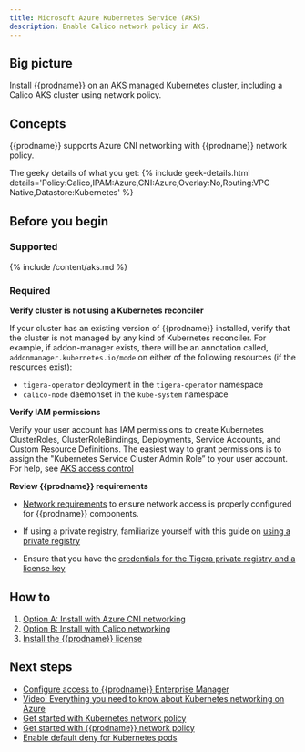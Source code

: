 ```yaml
---
title: Microsoft Azure Kubernetes Service (AKS)
description: Enable Calico network policy in AKS.
---
```


## Big picture

Install {{prodname}} on an AKS managed Kubernetes cluster, including a Calico AKS cluster using network policy.

## Concepts

{{prodname}} supports Azure CNI networking with {{prodname}} network policy. 

The geeky details of what you get:
{% include geek-details.html details='Policy:Calico,IPAM:Azure,CNI:Azure,Overlay:No,Routing:VPC Native,Datastore:Kubernetes' %}

## Before you begin

### Supported
{% include /content/aks.md %}

### Required

**Verify cluster is not using a Kubernetes reconciler**

If your cluster has an existing version of {{prodname}} installed, verify that the cluster is not managed by any kind of Kubernetes reconciler. For example, if addon-manager exists, there will be an annotation called, `addonmanager.kubernetes.io/mode` on either of the following resources (if the resources exist):
  - `tigera-operator` deployment in the `tigera-operator` namespace
  - `calico-node` daemonset in the `kube-system` namespace

**Verify IAM permissions**

Verify your user account has IAM permissions to create Kubernetes ClusterRoles, ClusterRoleBindings, Deployments, Service Accounts, and Custom Resource Definitions. The easiest way to grant permissions is to assign the "Kubernetes Service Cluster Admin Role” to your user account. For help, see [AKS access control](https://docs.microsoft.com/en-us/azure/aks/control-kubeconfig-access)

**Review {{prodname}} requirements**

- [Network requirements](/getting-started/kubernetes/requirements#network-requirements) to ensure network access is properly configured for {{prodname}} components.

- If using a private registry, familiarize yourself with this guide on [using a private registry](/getting-started/private-registry)

- Ensure that you have the [credentials for the Tigera private registry and a license key](../../calico-enterprise.mdx)

## How to

1. [Option A: Install with Azure CNI networking](#install-aks-with-azure-cni-networking)
1. [Option B: Install with Calico networking](#install-aks-with-{{prodnamedash}}-networking)
1. [Install the {{prodname}} license](#install-the-calico-enterprise-license)

<InstallAKS prodname='{{prodname}}' clusterType="standalone" />

## Next steps

- [Configure access to {{prodname}} Enterprise Manager](../../cnx/access-the-manager.mdx)
- [Video: Everything you need to know about Kubernetes networking on Azure](https://www.projectcalico.org/everything-you-need-to-know-about-kubernetes-networking-on-azure/)
- [Get started with Kubernetes network policy](/security/kubernetes-network-policy)
- [Get started with {{prodname}} network policy](/security/calico-network-policy)
- [Enable default deny for Kubernetes pods](/security/kubernetes-default-deny)
